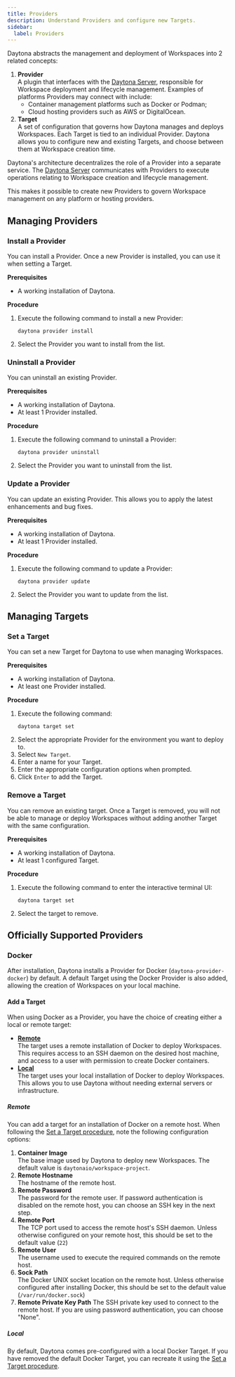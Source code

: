 ```yaml
---
title: Providers
description: Understand Providers and configure new Targets.
sidebar:
  label: Providers
---
```


Daytona abstracts the management and deployment of Workspaces into 2 related concepts:

1.  __Provider__  
    A plugin that interfaces with the [Daytona Server](../reference/server), responsible for Workspace deployment and lifecycle management.
    Examples of platforms Providers may connect with include:
    *   Container management platforms such as Docker or Podman;
    *   Cloud hosting providers such as AWS or DigitalOcean.
2.  __Target__  
    A set of configuration that governs how Daytona manages and deploys Workspaces.
    Each Target is tied to an individual Provider.
    Daytona allows you to configure new and existing Targets, and choose between them at Workspace creation time.

Daytona's architecture decentralizes the role of a Provider into a separate service.
The [Daytona Server](../reference/server) communicates with Providers to execute operations relating to Workspace creation and lifecycle management.

This makes it possible to create new Providers to govern Workspace management on any platform or hosting providers.

## Managing Providers
### Install a Provider
You can install a Provider.
Once a new Provider is installed, you can use it when setting a Target.

__Prerequisites__
*   A working installation of Daytona.

__Procedure__
1.  Execute the following command to install a new Provider:
    ```shell
    daytona provider install
    ```
2.  Select the Provider you want to install from the list.

### Uninstall a Provider
You can uninstall an existing Provider.

__Prerequisites__
*   A working installation of Daytona.
*   At least 1 Provider installed.

__Procedure__
1.  Execute the following command to uninstall a Provider:
    ```shell
    daytona provider uninstall
    ```
2.  Select the Provider you want to uninstall from the list.

### Update a Provider
You can update an existing Provider.
This allows you to apply the latest enhancements and bug fixes.

__Prerequisites__
*   A working installation of Daytona.
*   At least 1 Provider installed.

__Procedure__
1.  Execute the following command to update a Provider:
    ```shell
    daytona provider update
    ```
2.  Select the Provider you want to update from the list.

## Managing Targets
### Set a Target
You can set a new Target for Daytona to use when managing Workspaces.

__Prerequisites__
*   A working installation of Daytona.
*   At least one Provider installed.

__Procedure__
1.  Execute the following command:
    ```shell
    daytona target set
    ```
2.  Select the appropriate Provider for the environment you want to deploy to.
3.  Select `New Target`.
4.  Enter a name for your Target.
5.  Enter the appropriate configuration options when prompted.
6.  Click `Enter` to add the Target.

### Remove a Target
You can remove an existing target.
Once a Target is removed, you will not be able to manage or deploy Workspaces without adding another Target with the same configuration.

__Prerequisites__
*   A working installation of Daytona.
*   At least 1 configured Target.

__Procedure__
1.  Execute the following command to enter the interactive terminal UI:
    ```shell
    daytona target set
    ```
2.  Select the target to remove.

## Officially Supported Providers
### Docker
After installation, Daytona installs a Provider for Docker (`daytona-provider-docker`) by default.
A default Target using the Docker Provider is also added, allowing the creation of Workspaces on your local machine.

#### Add a Target
When using Docker as a Provider, you have the choice of creating either a local or remote target:

*   __[Remote](#remote)__  
    The target uses a remote installation of Docker to deploy Workspaces.
    This requires access to an SSH daemon on the desired host machine, and access to a user with permission to create Docker containers.
*   __[Local](#local)__  
    The target uses your local installation of Docker to deploy Workspaces.
    This allows you to use Daytona without needing external servers or infrastructure.

##### Remote
You can add a target for an installation of Docker on a remote host.
When following the [Set a Target procedure](#set-a-target), note the following configuration options:

1.  __Container Image__  
    The base image used by Daytona to deploy new Workspaces.
    The default value is `daytonaio/workspace-project`.
2.  __Remote Hostname__  
    The hostname of the remote host.
3.  __Remote Password__  
    The password for the remote user.
    If password authentication is disabled on the remote host, you can choose an SSH key in the next step.
4.  __Remote Port__  
    The TCP port used to access the remote host's SSH daemon.
    Unless otherwise configured on your remote host, this should be set to the default value (`22`)
5.  __Remote User__  
    The username used to execute the required commands on the remote host.
6.  __Sock Path__  
    The Docker UNIX socket location on the remote host.
    Unless otherwise configured after installing Docker, this should be set to the default value (`/var/run/docker.sock`)
7.  __Remote Private Key Path__
    The SSH private key used to connect to the remote host.
    If you are using password authentication, you can choose "None".

##### Local
By default, Daytona comes pre-configured with a local Docker Target.
If you have removed the default Docker Target, you can recreate it using the [Set a Target procedure](#set-a-target).
